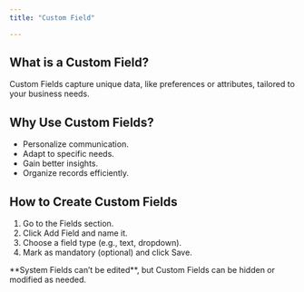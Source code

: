 ```yaml
---
title: "Custom Field"

---
```


## **What is a Custom Field?**

Custom Fields capture unique data, like preferences or attributes, tailored to your business needs.

## **Why Use Custom Fields?**

- Personalize communication.
- Adapt to specific needs.
- Gain better insights.
- Organize records efficiently.

## **How to Create Custom Fields**

1. Go to the Fields section.
2. Click Add Field and name it.
3. Choose a field type (e.g., text, dropdown).
4. Mark as mandatory (optional) and click Save.

<Note>
  **System Fields can’t be edited**, but Custom Fields can be hidden or modified as needed.
</Note>